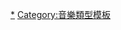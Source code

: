{{Navbox
|name = Rock
|titlestyle = color: white; background: crimson;
|title = [[搖滾樂|<span style="color:white;">搖滾樂</span>]]
|bodyclass = hlist
|groupstyle = color: white; background: crimson;

|group1=組成要件
|list1=
* [[拍 (音乐)|反拍]]
* {{link-en|破音 (音樂)|distortion (music)|破音}}
* {{link-en|樂團 (搖滾與流行)|Band (rock and pop)|搖滾樂團}}
** [[电吉他|電吉他]]
** [[電貝斯]]
** [[节奏组_(音乐)|節奏組]]
** [[爵士鼓]]

|group2 = 類型<br> （依起源年代<br>區隔）
|list2 = 
{{navbox|subgroup
|basestyle = color: white; background: crimson;
| group1 = 1950年代
| list1=
* [[器樂搖滾]]
* {{link-en|拉丁搖滾|Latin rock}}
* [[流行搖滾]]
* [[摇滚|搖滾]]
**{{link-en|英國的搖滾|British rock and roll|英國}}
* [[洛卡比里]]

| group2 = 1960年代
| list2 =
* {{link-en|酸式搖滾|Acid rock}}
* {{link-en|安納托利亞搖滾|Anatolian rock}}
* [[艺术摇滚|藝術搖滾]]
* [[巴洛克流行|巴洛克搖滾]]
* [[节拍音乐|節拍音樂]]
* [[藍調搖滾]]
* {{link-en|布基搖滾|Boogie rock}}
* {{link-en|基督搖滾|Christian rock}}
* {{link-en|喜劇搖滾|Comedy rock}}
* [[鄉村搖滾]]
* {{link-en|電子搖滾|Electronic rock}}
* {{link-en|實驗搖滾|Experimental rock}}
* [[民谣摇滚|民謠搖滾]]
* {{link-en|佛朗明哥搖滾|Flamenco rock}}
* [[車庫搖滾]]
* [[硬式搖滾]]
* [[重金属音乐|重金屬]]
* {{link-en|即興樂團|Jam band}}
* [[融合爵士樂|爵士搖滾]]
* [[德国酸菜摇滚]]
* [[噪音搖滾]]
* [[強力流行]]
* [[前衛搖滾]]
* [[迷幻搖滾]]
* [[拉格摇滚|拉格搖滾]]
* {{link-en|根源搖滾|Roots Rock}}
* {{link-en|森巴搖滾|Samba rock}}
* [[軟式搖滾]]
* [[南方摇滚|南方搖滾]]
* [[太空摇滚|太空搖滾]]
* [[冲浪音乐|衝浪音樂]]

| group3 = 1970年代
| list3 =
* {{link-en|劇場搖滾|Arena rock}}
* {{link-en|陽具搖滾|Cock rock}}
* {{link-en|搖滾舞曲|Dance rock}}
* {{link-en|放克搖滾|Funk rock}}
* [[華麗搖滾]]
* [[哥德搖滾]]
* {{link-en|中心地帶搖滾|Heartland rock}}
* {{link-en|恐怖龐克|horror punk}}
* [[工業搖滾]]
* [[新浪潮音樂|新浪潮]]
* {{link-en|無浪潮|No wave}}
* [[新迷幻]]
* {{link-en|德國的音樂|Music of Germany|東德搖滾}}
* [[後龐克]]
* {{link-en|後前衛|Post-progressive}}
* {{link-en|英國酒吧搖滾|Pub rock (United Kingdom)}}
* {{link-en|澳洲酒吧搖滾|Pub rock (Australia)}}
* [[朋克搖滾|龐克搖滾]]
* [[軟式搖滾]]
* [[視覺系]]
* {{link-en|遊艇搖滾|Yacht rock}}

| group4 = 1980年代
| list4 =
* [[另类摇滚|另類搖滾]]
* [[黑暗浪潮|暗浪潮]]
* [[死亡摇滚|死亡搖滾]]
* [[夢幻流行]]
* [[独立摇滚|獨立搖滾]]
* {{link-en|Grebo (音樂)|Grebo (music)|Grebo}}
* [[油漬搖滾]]
* {{link-en|龐克爵士|Punk jazz|爵士核}}
* [[數學搖滾]]
* [[後硬核|後硬蕊]]
* {{link-en|饒舌搖滾|rap rock}}
* {{link-en|悲核|Sadcore}}
* [[瞪鞋搖滾]]
* {{link-en|熱帶搖滾|Tropical rock}}

| group5 = 1990年代
| list5 =
* [[英伦摇滚|英倫搖滾]]
* {{link-en|棕櫚沙漠音樂|Palm Desert Scene|沙漠搖滾}}
* {{link-en|Djent}}
* [[Emo]]
* {{link-en|怪人搖滾|Geek rock}}
* {{link-en|數學核|Mathcore}}
* [[新金屬]]
* [[后英式摇滚|後英式搖滾]]
* [[后油渍摇滚|後油漬搖滾]]
* [[後搖滾]]
* [[Screamo]]
* {{link-en|慢核|Slowcore}}
* {{link-en|大麻搖滾|Stoner rock}}
* {{link-en|蘇非搖滾|Sufi rock}}
* {{link-en|維京搖滾|Viking rock}}

| group6 = 2000年代
| list6 =
* {{link-en|任天堂核|Nintendocore}}
* {{link-en|新瞪鞋|Nu gaze}}
* {{link-en|後龐克復興|Post-punk revival}}
* {{link-en|巫師搖滾|Wizard rock}}

| group7 = 2010年代
| list7 =
* {{link-en|黑瞪鞋|Blackgaze}}
* {{link-en|新銳舞|New rave}}
}}

|group3= 區域搖滾
|list3=
{{navbox|subgroup
 |groupstyle = color: white; background: crimson;
 | group1= 北美洲
 | list1=
*{{le|美國搖滾|American rock|美國}}
**{{link-en|棕櫚沙漠音樂|Palm Desert Scene|沙漠搖滾}}
*{{le|加拿大搖滾|Rock music of Canada|加拿大}}
*{{le|多明尼加搖滾|Dominican rock|多明尼加}}
*{{le|海地搖滾|Haitian rock|海地}}
*{{le|墨西哥搖滾|Rock music in Mexico|墨西哥}}
**{{le|奇卡諾搖滾|Chicano rock|奇卡諾}}

 |group2= 南美洲
 |list2= <!--
*[[Argentine rock|Argentine]]
*[[Brazilian rock|Brazilian]]
**[[Brazilian thrash metal]]
**[[Samba rock]]
**[[Tropicália]]
*[[Chilean rock|Chilean]]
*[[Colombian rock|Colombian]]
*[[Cuban rock|Cuban]]
*[[Peruvian rock|Peruvian]]
*[[Uruguayan rock|Uruguayan]]
*[[Venezuelan rock|Venezuelan]]
-->
 |group3= 歐洲
 |list3=<!--
*[[Rock music in Albania|Albanian]]
*[[Rock music in Belarus|Belarusian]]
*[[Rock music in Belgium|Belgian]]
*[[Rock music in Bosnia and Herzegovina|Bosnian]]
*[[British rock music|British]]
**[[British rock and roll]]
**[[Britpop]]
***[[Post-Britpop]]
*[[Music_of_Croatia#Rock|Croatian]]
*[[Rock music in Denmark|Danish]]
*[[Rock music in the Netherlands|Dutch]]
**[[Indorock]]
**[[Nederbeat]]
**[[Ultra (music)|Ultra]]
*[[Rock music in Estonia|Estonian]]
*[[Rock music in Finland|Finnish]]
*[[Rock music in France|French]]
*[[Rock music in Germany|German]]
*[[Rock music in Greece|Greek]]
*[[Rock music in Hungary|Hungarian]]
*[[Rock music in Iceland|Icelandic]]
*[[Rock music in Ireland|Irish]]
*[[Rock music in Italy|Italian]]
*[[Rock music in Latvia|Latvian]]
*[[Rock music in Lithuania|Lithuanian]]
*[[Music_of_North_Macedonia#Rock_music|Macedonian]]
*[[Rock music in Norway|Norwegian]]
*[[Rock music in Poland|Polish]]
*[[Rock music in Portugal|Portuguese]]
*[[Rock music in Romania|Romanian]]
*[[Rock music in Russia|Russian]] 
*[[Rock music in Serbia|Serbian]]
*[[Rock music in Slovenia|Slovenian]]
*[[Rock music in Spain|Spanish]]
*[[popular music in Sweden |Swedish]]
*[[Rock music in Switzerland|Swiss]]
*[[Rock music in Ukraine|Ukrainian]]
*Yugoslavian
**[[Popular_music_in_Yugoslavia#Art_rock|Art rock]]
**[[Popular_music_in_Yugoslavia#Hard_rock_and_heavy_metal|Hard rock and heavy metal]]
***[[Popular_music_in_Yugoslavia#Extreme_Metal|Extreme Metal]]
**[[Popular_music_in_Yugoslavia#Neo-Rockabilly|Neo-Rockabilly]]
**[[New wave music in Yugoslavia|New wave]]
**[[Popular_music_in_Yugoslavia#Post-punk|Post-punk]]
**[[Punk rock in Yugoslavia|Punk]]
-->
 |group4= 亞洲
 |list4=<!--
*[[Armenian rock|Armenian]]
*[[Azerbaijani rock|Azerbaijani]]
*[[Bangladeshi rock|Bangladeshi]]
*[[Music_of_Cambodia#Cambodian_rock_and_pop|Cambodian]] ([[Cambodian rock (1960s–1970s)|(1959-1975)]])-->
*[[中国摇滚乐|中国]]
*{{le|菲律賓搖滾|Pinoy rock|菲律賓}}<!--
**[[Bisrock]]-->
*{{le|印度搖滾|Indian rock|印度}}<!--
**[[Rock music of West Bengal|Bengali]]
**[[Raga rock|Raga]]-->
*{{le|印度尼西亞搖滾|Indonesian rock|印度尼西亞}}
*{{le|伊朗搖滾|Iranian rock|伊朗}}
*{{le|以色列搖滾|Israeli rock|以色列}}
*[[日本搖滾|日本]]
**[[視覺系]]
*{{le|韓國搖滾|Korean rock|韓國}}
*{{le|馬來西亞搖滾|Malaysian rock|馬來西亞}}
*[[尼泊尔摇滚乐|尼泊尔]]
*{{le|巴基斯坦搖滾|Pakistani rock|巴基斯坦}}
**{{le|蘇菲搖滾|Sufi rock|蘇菲}}
*{{le|俄羅斯搖滾|Rock music in Russia|俄羅斯}}
*{{le|台灣搖滾|Taiwanese rock|台灣}}
*{{le|泰國搖滾|Thai rock|泰國}}
*{{le|土耳其迷幻搖滾|Anatolian rock|土耳其}}

 |group5= 非洲
 |list5=<!--
*[[Rock music in Angola|Angolan]]
*[[Desert blues|Sahara desert region]]
*[[Zamrock|Zambian]]
-->
 |group6= 大洋洲
 |list6=<!--
*[[Rock music in Australia|Australian]]
*[[Rock music in New Zealand|New Zealand]]
-->}}

|group4= 類型電台分類
|list4=
* {{link-en|活躍搖滾|Active rock}}
* {{link-en|成人專輯另類音樂|Adult album alternative}}
* {{link-en|專輯導向搖滾|Album-oriented rock}}
* {{link-en|經典搖滾|Classic rock}}
* {{link-en|主流搖滾 (類型電台)|Mainstream rock|主流搖滾}}
* {{link-en|現代搖滾|Modern rock}}
* {{link-en|前衛搖滾 (類型電台)|Progressive rock (radio format)}}

|group5={{hlist|歷史|文化}}
|list5=
* {{link-en|搖滾樂年表|List of years in rock music}}
* {{link-en|搖滾樂的起源|Origins of rock and roll}}
* {{link-en|搖滾樂中的電子樂|Electronics in rock music}}
* {{link-en|搖滾樂的社會影響力|Social effects of rock music|社會影響力}}
** {{link-en|搖滾反對共產主義運動|Rock Against Communism|反共產主義}}
** [[搖滾反對種族主義運動|反對種族主義]]
** {{link-en|搖滾反對性別歧視運動|Rock Against Sexism|反對性別歧視}}
** {{link-en|搖滾樂和共產主義的垮台|Rock music and the fall of communism|共產主義的垮台}}
* {{link-en|搖滾主義與民粹主義|Rockism and poptimism}}
* {{link-en|搖滾樂中的女性|Women in rock}}

|group6= 相關
|list6=
* {{link-en|搖滾樂類型列表|List of rock genres}}
* {{link-en|Motorik}}
* [[摇滚名人堂|搖滾名人堂]]
** [[搖滾名人堂成員列表|成員列表]]
* [[先锋音乐|前衛音樂]]
* {{link-en|進步音樂|Progressive music|進步音樂}}
* {{link-en|搖滾音樂會|Rock concert}}
* [[摇滚音乐剧|搖滾音樂劇]]
* {{link-en|搖滾歌劇|Rock opera}}
* {{link-en|搖滾音樂節|Rock festival}}
* {{link-en|華格納式搖滾|Wagnerian rock}}
* {{link-en|聲牆|Wall of Sound}}

}}<noinclude>

[[Category:摇滚乐|*]]
[[Category:音樂類型模板]]
</noinclude>